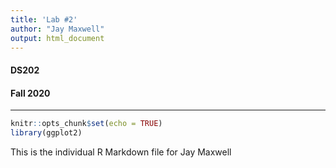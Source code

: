 ```yaml
---
title: 'Lab #2'
author: "Jay Maxwell"
output: html_document
---
```

<h4>DS202</h4>
<h4>Fall 2020</h4>
<hr>
```r
knitr::opts_chunk$set(echo = TRUE)
library(ggplot2)
```

This is the individual R Markdown file for Jay Maxwell